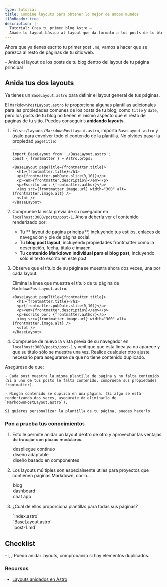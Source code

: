 ```yaml
---
type: tutorial
title: Combine layouts para obtener lo mejor de ambos mundos
i18nReady: true
description: |-
  Tutorial: Crea tu primer blog Astro —
  Añade tu layout básico al layout que da formato a los posts de tu blog
---
```




Ahora que ya tienes escrito tu primer post `.md`, vamos a hacer que se parezca al resto de páginas de tu sitio web.

<PreCheck>
  - Anida el layout de los posts de tu blog dentro del layout de tu página principal
</PreCheck>

## Anida tus dos layouts

Ya tienes un `BaseLayout.astro` para definir el layout general de tus páginas. 

El `MarkdownPostLayout.astro` te proporciona algunas plantillas adicionales para las propiedades comunes de los posts de tu blog, como `title` y `date`, pero los posts de tu blog no tienen el mismo aspecto que el resto de páginas de tu sitio. Puedes conseguirlo **anidando layouts**.


1. En `src/layouts/MarkdownPostLayout.astro`, importa `BaseLayout.astro` y úsalo para envolver todo el contenido de la plantilla. No olvides pasar la propiedad `pageTitle`:

    ```astro title="src/layouts/MarkdownPostLayout.astro" ins={2,5,12}
    ---
    import BaseLayout from './BaseLayout.astro';
    const { frontmatter } = Astro.props;
    ---
    <BaseLayout pageTitle={frontmatter.title}>
      <h1>{frontmatter.title}</h1>
      <p>{frontmatter.pubDate.slice(0,10)}</p>
      <p><em>{frontmatter.description}</em></p>
      <p>Escrito por: {frontmatter.author}</p>
      <img src={frontmatter.image.url} width="300" alt={frontmatter.image.alt} />
      <slot />
    </BaseLayout>
    ```

2. Compruebe la vista previa de su navegador en `localhost:3000/posts/post-1`. Ahora debería ver el contenido renderizado por:

    - Tu ** layout de página principal**, incluyendo tus estilos, enlaces de navegación y pie de página social.
    - Tu **blog post layout**, incluyendo propiedades frontmatter como la descripción, fecha, título e imagen.
    - Tu **contenido Markdown individual para el blog post**, incluyendo sólo el texto escrito en este post

3. Observe que el título de su página se muestra ahora dos veces, una por cada layout.

    Elimina la línea que muestra el título de tu página de `MarkdownPostLayout.astro`:

    ```astro title="src/layouts/MarkdownPostLayout.astro" del={2}
    <BaseLayout pageTitle={frontmatter.title}>
      <h1>{frontmatter.title}</h1>
      <p>{frontmatter.pubDate.slice(0,10)}</p>
      <p><em>{frontmatter.description}</em></p>
      <p>Escrito por: {frontmatter.author}</p>
      <img src={frontmatter.image.url} width="300" alt={frontmatter.image.alt} />
      <slot />
    </BaseLayout>
    ```

5. Compruebe de nuevo la vista previa de su navegador en `localhost:3000/posts/post-1` y verifique que esta línea ya no aparece y que su título sólo se muestra una vez. Realice cualquier otro ajuste necesario para asegurarse de que no tiene contenido duplicado.


  Asegúrese de que:

    - Cada post muestra la misma plantilla de página y no falta contenido. (Si a uno de tus posts le falta contenido, comprueba sus propiedades frontmatter).

    - Ningún contenido se duplica en una página. (Si algo se está renderizando dos veces, asegúrate de eliminarlo de `MarkdownPostLayout.astro`).

    Si quieres personalizar la plantilla de tu página, puedes hacerlo.




<Box icon="question-mark">

### Pon a prueba tus conocimientos

1. Esto le permite anidar un layout dentro de otro y aprovechar las ventajas de trabajar con piezas modulares.

    <MultipleChoice>
      <Option>
        despliegue continuo
      </Option>
      <Option>
        diseño adaptable
      </Option>
      <Option isCorrect>
        diseño basado en componentes
      </Option>
    </MultipleChoice>

2. Los layouts múltiples son especialmente útiles para proyectos que contienen páginas Markdown, como...

    <MultipleChoice>
      <Option isCorrect>
        blog
      </Option>
      <Option>
        dashboard
      </Option>
      <Option>
        chat app
      </Option>
    </MultipleChoice>

3. ¿Cuál de ellos proporciona plantillas para todas sus páginas?

    <MultipleChoice>
      <Option>
        `index.astro`
      </Option>
      <Option isCorrect>
        `BaseLayout.astro`
      </Option>
      <Option>
        `post-1.md`
      </Option>
    </MultipleChoice>
</Box>

<Box icon="check-list">

## Checklist

<Checklist>
- [ ] Puedo anidar layouts, comprobando si hay elementos duplicados.
</Checklist>
</Box>

### Recursos

- [Layouts anidados en Astro](/es/core-concepts/layouts/#nesting-layouts)
